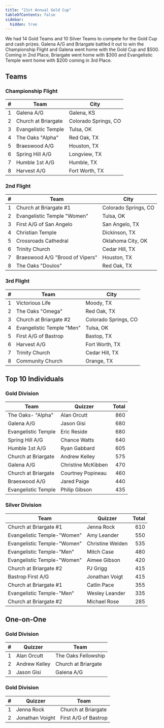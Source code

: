```yaml
---
title: "21st Annual Gold Cup"
tableOfContents: false
sidebar:
  hidden: true
---
```


We had 14 Gold Teams and 10 Silver Teams to compete for the Gold Cup and cash prizes. Galena A/G and Briargate battled it out to win the Championship Flight and Galena went home with the Gold Cup
and $500. Coming in 2nd Place, Briargate went home with $300 and Evangelistic Temple went home with $200 coming in 3rd Place.

## Teams

### Championship Flight

|    # | Team                | City                 |
| ---: | ------------------- | -------------------- |
|    1 | Galena A/G          | Galena, KS           |
|    2 | Church at Briargate | Colorado Springs, CO |
|    3 | Evangelistic Temple | Tulsa, OK            |
|    4 | The Oaks "Alpha"    | Red Oak, TX          |
|    5 | Braeswood A/G       | Houston, TX          |
|    6 | Spring Hill A/G     | Longview, TX         |
|    7 | Humble 1st A/G      | Humble, TX           |
|    8 | Harvest A/G         | Fort Worth, TX       |

### 2nd Flight

|    # | Team                            | City                 |
| ---: | ------------------------------- | -------------------- |
|    1 | Church at Briargate #1          | Colorado Springs, CO |
|    2 | Evangelistic Temple "Women"     | Tulsa, OK            |
|    3 | First A/G of San Angelo         | San Angelo, TX       |
|    4 | Christian Temple                | Dickinson, TX        |
|    5 | Crossroads Cathedral            | Oklahoma City, OK    |
|    6 | Trinity Church                  | Cedar Hill, TX       |
|    7 | Braeswood A/G "Brood of Vipers" | Houston, TX          |
|    8 | The Oaks "Doulos"               | Red Oak, TX          |

### 3rd Flight

|    # | Team                      | City                 |
| ---: | ------------------------- | -------------------- |
|    1 | Victorious Life           | Moody, TX            |
|    2 | The Oaks "Omega"          | Red Oak, TX          |
|    3 | Church at Briargate #2    | Colorado Springs, CO |
|    4 | Evangelistic Temple "Men" | Tulsa, OK            |
|    5 | First A/G of Bastrop      | Bastop, TX           |
|    6 | Harvest A/G               | Fort Worth, TX       |
|    7 | Trinity Church            | Cedar Hill, TX       |
|    8 | Community Church          | Orange, TX           |

## Top 10 Individuals

### Gold Division

| Team                | Quizzer            | Total |
| ------------------- | ------------------ | ----: |
| The Oaks- "Alpha"   | Alan Orcutt        |   860 |
| Galena A/G          | Jason Gisi         |   680 |
| Evangelistic Temple | Eric Reside        |   680 |
| Spring Hill A/G     | Chance Watts       |   640 |
| Humble 1st A/G      | Ryan Gabbard       |   605 |
| Church at Briargate | Andrew Kelley      |   575 |
| Galena A/G          | Christine McKibben |   470 |
| Church at Briargate | Courtney Popineau  |   460 |
| Braeswood A/G       | Jared Paige        |   440 |
| Evangelistic Temple | Philip Gibson      |   435 |

### Silver Division

| Team                        | Quizzer          | Total |
| --------------------------- | ---------------- | ----: |
| Church at Briargate #1      | Jenna Rock       |   610 |
| Evangelistic Temple-"Women" | Amy Leander      |   550 |
| Evangelistic Temple-"Women" | Christine Welden |   535 |
| Evangelistic Temple-"Men"   | Mitch Case       |   480 |
| Evangelistic Temple-"Women" | Aimee Gibson     |   420 |
| Church at Briargate #2      | PJ Grigg         |   415 |
| Bastrop First A/G           | Jonathan Voigt   |   415 |
| Church at Briargate #1      | Catlin Pace      |   355 |
| Evangelistic Temple-"Men"   | Wesley Leander   |   335 |
| Church at Briargate #2      | Michael Rose     |   285 |

## One-on-One

### Gold Division

|    # | Quizzer       | Team                |
| ---: | ------------- | ------------------- |
|    1 | Alan Orcutt   | The Oaks Fellowship |
|    2 | Andrew Kelley | Church at Briargate |
|    3 | Jason Gisi    | Galena A/G          |

### Gold Division

|    # | Quizzer         | Team                 |
| ---: | --------------- | -------------------- |
|    1 | Jenna Rock      | Church at Briargate  |
|    2 | Jonathan Voight | First A/G of Bastrop |
